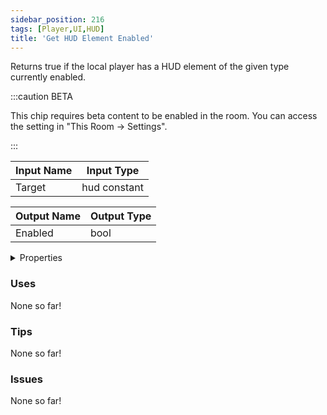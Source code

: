 ```yaml
---
sidebar_position: 216
tags: [Player,UI,HUD]
title: 'Get HUD Element Enabled'
---
```


Returns true if the local player has a HUD element of the given type currently enabled.

:::caution BETA

This chip requires beta content to be enabled in the room. You can access the setting in "This Room -> Settings".

:::




<EsbSvg />

| Input Name | Input Type |
|-----------|-----------|
| Target | hud constant |

| Output Name | Output Type |
|-----------|-----------|
| Enabled | bool |


<details>
  <summary>Properties</summary>
  <div>
    <div>
    <table>
      <thead>
        <tr>
          <th>Is beta required?</th>
          <th>✅</th>
        </tr>
        <tr>
          <th>Is this chip a trolling risk?</th>
          <th>❌</th>
        </tr>
        <tr>
          <th>Is this chip a role assignment risk?</th>
          <th>❌</th>
        </tr>
        <tr>
          <th>Chip UUID</th>
          <th>a970b2bd-0224-4b1e-9839-111315b28986</th>
        </tr>
      </thead>
    </table>
    </div>
  </div>
</details>

### Uses

None so far!

### Tips

None so far!

### Issues

None so far!